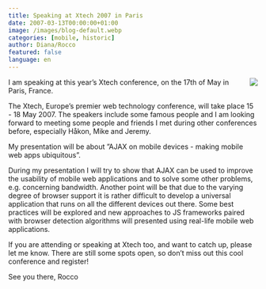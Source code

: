 ```yaml
---
title: Speaking at Xtech 2007 in Paris
date: 2007-03-13T00:00:00+01:00
image: /images/blog-default.webp
categories: [mobile, historic]
author: Diana/Rocco
featured: false
language: en
---
```


<div class="entry-content">
<img src="http://pavingways.com/wp-content/uploads/xtech_07.png" style="float: right; margin-left: 10px;"/>I am speaking at this year’s Xtech conference, on the 17th of May in Paris, France. 



The Xtech, Europe’s premier web technology conference, will take place 15 - 18 May 2007. The speakers include some famous people and I am looking forward to meeting some people and friends I met during other conferences before, especially Håkon, Mike and Jeremy.



My presentation will be about ”AJAX on mobile devices - making mobile web apps ubiquitous”.



During my presentation I will try to show that AJAX can be used to improve the usability of mobile web applications and to solve some other problems, e.g. concerning bandwidth. Another point will be that due to the varying degree of browser support it is rather difficult to develop a universal application that runs on all the different devices out there. Some best practices will be explored and new approaches to JS frameworks paired with browser detection algorithms will presented using real-life mobile web applications.



If you are attending or speaking at Xtech too, and want to catch up, please let me know. There are still some spots open, so don’t miss out this cool conference and register! 



See you there, Rocco
</div>

